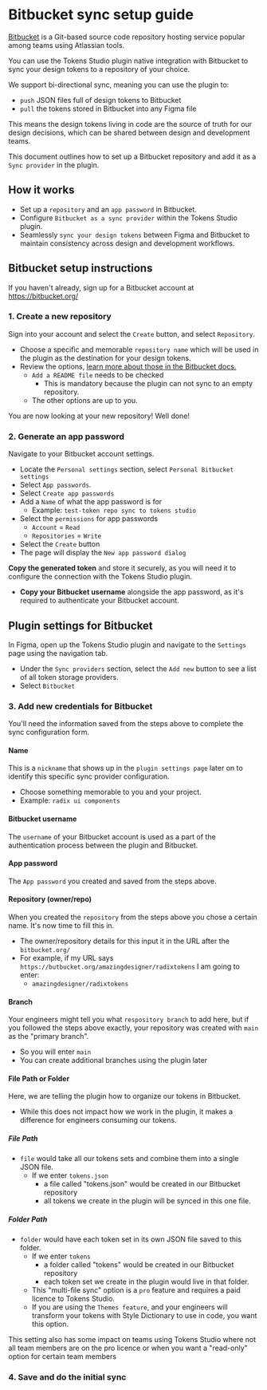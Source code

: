 # Bitbucket sync setup guide
[Bitbucket](https://bitbucket.org/product) is a Git-based source code repository hosting service popular among teams using Atlassian tools. 

You can use the Tokens Studio plugin native integration with Bitbucket to sync your design tokens to a repository of your choice. 

We support bi-directional sync, meaning you can use the plugin to: 
- `push` JSON files full of design tokens to Bitbucket
- `pull` the tokens stored in Bitbucket into any Figma file

This means the design tokens living in code are the source of truth for our design decisions, which can be shared between design and development teams. 

This document outlines how to set up a Bitbucket repository and add it as a `Sync provider` in the plugin. 
## How it works
- Set up a `repository` and an `app password` in Bitbucket.
- Configure `Bitbucket as a sync provider` within the Tokens Studio plugin.
- Seamlessly `sync your design tokens` between Figma and Bitbucket to maintain consistency across design and development workflows.

## Bitbucket setup instructions
If you haven't already, sign up for a Bitbucket account at https://bitbucket.org/

### 1. Create a new repository
Sign into your account and select the `Create` button, and select `Repository`.
- Choose a specific and memorable `repository name` which will be used in the plugin as the destination for your design tokens. 
- Review the options, [learn more about those in the Bitbucket docs.](https://support.atlassian.com/bitbucket-cloud/docs/create-a-git-repository/)
	- `Add a README file` needs to be checked
		- This is mandatory because the plugin can not sync to an empty repository.
	- The other options are up to you.

You are now looking at your new repository! Well done! 

### 2. Generate an app password
Navigate to your Bitbucket account settings.
- Locate the `Personal settings` section, select `Personal Bitbucket settings`
- Select `App passwords`.
- Select `Create app passwords`
- Add a `Name` of what the app password is for
	- Example: `test-token repo sync to tokens studio`
- Select the `permissions` for app passwords
	- `Account` = `Read`
	- `Repositories` = `Write`
- Select the `Create` button
- The page will display the `New app password dialog`

**Copy the generated token** and store it securely, as you will need it to configure the connection with the Tokens Studio plugin.
- **Copy your Bitbucket username** alongside the app password, as it's required to authenticate your Bitbucket account. 

## Plugin settings for Bitbucket
In Figma, open up the Tokens Studio plugin and navigate to the `Settings` page using the navigation tab. 
- Under the `Sync providers` section, select the `Add new` button to see a list of all token storage providers. 
- Select `Bitbucket` 

### 3. Add new credentials for Bitbucket 
You'll need the information saved from the steps above to complete the sync configuration form. 

#### Name
This is a `nickname` that shows up in the `plugin settings page` later on to identify this specific sync provider configuration. 
- Choose something memorable to you and your project. 
- Example: `radix ui components`

#### Bitbucket username
The `username` of your Bitbucket account is used as a part of the authentication process between the plugin and Bitbucket.

#### App password 
The `App password` you created and saved from the steps above. 

#### Repository (owner/repo)
When you created the `repository` from the steps above you chose a certain name. It's now time to fill this in.
- The owner/repository details for this input it in the URL after the `bitbucket.org/` 
- For example, if my URL says `https://butbucket.org/amazingdesigner/radixtokens` I am going to enter:
	- `amazingdesigner/radixtokens` 

#### Branch 
Your engineers might tell you what `respository branch` to add here, but if you followed the steps above exactly, your repository was created with `main` as the "primary branch".
- So you will enter `main` 
- You can create additional branches using the plugin later

#### File Path or Folder 
Here, we are telling the plugin how to organize our tokens in Bitbucket. 
- While this does not impact how we work in the plugin, it makes a difference for engineers consuming our tokens. 

##### File Path
- `file` would take all our tokens sets and combine them into a single JSON file.
	- If we enter `tokens.json` 
		- a file called "tokens.json" would be created in our Bitbucket repository
		- all tokens we create in the plugin will be synced in this one file. 

##### Folder Path
- `folder` would have each token set in its own JSON file saved to this folder. 
	- If we enter `tokens` 
		- a folder called "tokens" would be created in our Bitbucket repository
		- each token set we create in the plugin would live in that folder. 
	- This "multi-file sync" option is a `pro` feature and requires a paid licence to Tokens Studio. 
	- If you are using the `Themes feature`, and your engineers will transform your tokens with Style Dictionary to use in code, you want this option. 

This setting also has some impact on teams using Tokens Studio where not all team members are on the pro licence or when you want a "read-only" option for certain team members

### 4. Save and do the initial sync

